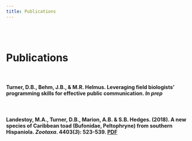 ```yaml
---
title: Publications
---
```


<br />
<br />

# **Publications**
<br />

#### **Turner, D.B.**, Behm, J.B., & M.R. Helmus. Leveraging field biologists’ programming skills for effective public communication. _In prep_
<br />

#### Landestoy, M.A., **Turner, D.B.**, Marion, A.B. & S.B. Hedges. (2018). A new species of Caribbean toad (Bufonidae, Peltophryne) from southern Hispaniola. _Zootaxa_. 4403(_3_): 523-539.  [PDF](https://github.com/dbturner/dbturner.github.io/blob/master/papers/landestoyetal_2018.pdf)

